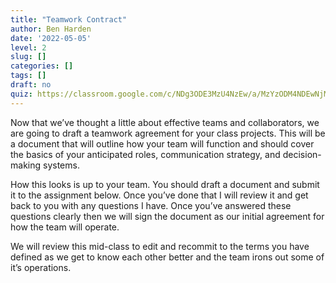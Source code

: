 ```yaml
---
title: "Teamwork Contract"
author: Ben Harden
date: '2022-05-05'
level: 2
slug: []
categories: []
tags: []
draft: no
quiz: https://classroom.google.com/c/NDg3ODE3MzU4NzEw/a/MzYzODM4NDEwNjMy/details
---
```


Now that we've thought a little about effective teams and collaborators, we are going to draft a teamwork agreement for your class projects. This will be a document that will outline how your team will function and should cover the basics of your anticipated roles, communication strategy, and decision-making systems.

How this looks is up to your team. You should draft a document and submit it to the assignment below. Once you've done that I will review it and get back to you with any questions I have. Once you've answered these questions clearly then we will sign the document as our initial agreement for how the team will operate.

We will review this mid-class to edit and recommit to the terms you have defined as we get to know each other better and the team irons out some of it's operations.
